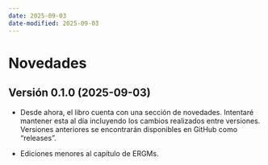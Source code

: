 ```yaml
---
date: 2025-09-03
date-modified: 2025-09-03
---
```


# Novedades

## Versión 0.1.0 (2025-09-03)

- Desde ahora, el libro cuenta con una sección de novedades. Intentaré mantener esta al día incluyendo los cambios realizados entre versiones. Versiones anteriores se encontrarán disponibles en GitHub como "releases".

- Ediciones menores al capítulo de ERGMs.